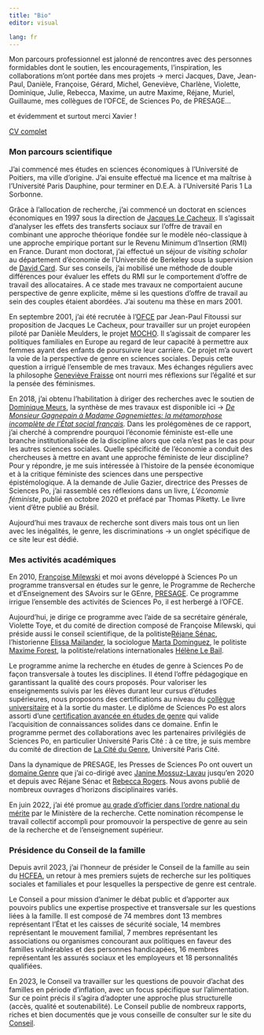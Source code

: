 ```yaml
---
title: "Bio"
editor: visual

lang: fr
---
```


Mon parcours professionnel est jalonné de rencontres avec des personnes formidables dont le soutien, les encouragements, l'inspiration, les collaborations m'ont portée dans mes projets -\> merci Jacques, Dave, Jean-Paul, Danièle, Françoise, Gérard, Michel, Geneviève, Charlène, Violette, Dominique, Julie, Rebecca, Maxime, un autre Maxime, Réjane, Muriel, Guillaume, mes collègues de l'OFCE, de Sciences Po, de PRESAGE...

et évidemment et surtout merci Xavier !

[CV complet](pdf/CV_2023_FR.pdf)

### **Mon parcours scientifique**

J'ai commencé mes études en sciences économiques à l'Université de Poitiers, ma ville d'origine. J'ai ensuite effectué ma licence et ma maîtrise à l'Université Paris Dauphine, pour terminer en D.E.A. à l'Université Paris 1 La Sorbonne.

Grâce à l'allocation de recherche, j'ai commencé un doctorat en sciences économiques en 1997 sous la direction de [Jacques Le Cacheux](https://tree.univ-pau.fr/fr/organisation/membres/cv-lecacheu-fr.html). Il s'agissait d'analyser les effets des transferts sociaux sur l'offre de travail en combinant une approche théorique fondée sur le modèle néo-classique à une approche empirique portant sur le Revenu Minimum d'Insertion (RMI) en France. Durant mon doctorat, j'ai effectué un séjour de *visiting scholar* au département d'économie de l'Université de Berkeley sous la supervision de [David Card](https://davidcard.berkeley.edu/). Sur ses conseils, j'ai mobilisé une méthode de double différences pour évaluer les effets du RMI sur le comportement d'offre de travail des allocataires. A ce stade mes travaux ne comportaient aucune perspective de genre explicite, même si les questions d'offre de travail au sein des couples étaient abordées. J'ai soutenu ma thèse en mars 2001.

En septembre 2001, j'ai été recrutée à l'[OFCE](http://www.ofce.sciences-po.fr/index.php) par Jean-Paul Fitoussi sur proposition de Jacques Le Cacheux, pour travailler sur un projet européen piloté par Danièle Meulders, le projet [MOCHO](https://cordis.europa.eu/project/id/HPSE-CT-2001-00096). Il s'agissait de comparer les politiques familiales en Europe au regard de leur capacité à permettre aux femmes ayant des enfants de poursuivre leur carrière. Ce projet m'a ouvert la voie de la perspective de genre en sciences sociales. Depuis cette question a irrigué l'ensemble de mes travaux. Mes échanges réguliers avec la philosophe [Geneviève Fraisse](https://www.ehess.fr/fr/personne/genevi%C3%A8ve-fraisse) ont nourri mes réflexions sur l'égalité et sur la pensée des féminismes.

En 2018, j'ai obtenu l'habilitation à diriger des recherches avec le soutien de [Dominique Meurs](https://www.ined.fr/fr/recherche/chercheurs/Meurs+Dominique), la synthèse de mes travaux est disponible ici -\> [*De Monsieur Gagnepain à Madame Gagnemiettes: la métamorphose incomplète de l'État social français*](pdf/hdr.pdf)*.* Dans les prolégomènes de ce rapport, j'ai cherché à comprendre pourquoi l'économie féministe est-elle une branche institutionalisée de la discipline alors que cela n'est pas le cas pour les autres sciences sociales. Quelle spécificité de l'économie a conduit des chercheuses à mettre en avant une approche féministe de leur discipline? Pour y répondre, je me suis intéressée à l'histoire de la pensée économique et à la critique féministe des sciences dans une perspective épistémologique. A la demande de Julie Gazier, directrice des Presses de Sciences Po, j'ai rassemblé ces réflexions dans un livre, *L'économie féministe*, publié en octobre 2020 et préfacé par Thomas Piketty. Le livre vient d'être publié au Brésil.

Aujourd'hui mes travaux de recherche sont divers mais tous ont un lien avec les inégalités, le genre, les discriminations -\> un onglet spécifique de ce site leur est dédié.

### **Mes activités académiques**

En 2010, [Françoise Milewski](https://www.sciencespo.fr/programme-presage/fr/content/francoise-milewski-ofce.html) et moi avons développé à Sciences Po un programme transversal en études sur le genre, le Programme de Recherche et d'Enseignement des SAvoirs sur le GEnre, [PRESAGE](https://www.sciencespo.fr/programme-presage/fr.html). Ce programme irrigue l'ensemble des activités de Sciences Po, il est herbergé à l'OFCE.

Aujourd'hui, je dirige ce programme avec l'aide de sa secrétaire générale, Violette Toye, et du comité de direction composé de Françoise Milewski, qui préside aussi le conseil scientifique, de la politiste[Réjane Sénac](https://www.sciencespo.fr/programme-presage/fr/content/rejane-senac-cevipof.html), l'historienne [Elissa Maïlander](https://www.sciencespo.fr/programme-presage/fr/content/elissa-mailaender-chsp.html), la sociologue [Marta Dominguez](https://www.sciencespo.fr/programme-presage/fr/content/marta-dominguez-folgueras-osc.html), le politiste [Maxime Forest](https://www.sciencespo.fr/programme-presage/fr/content/maxime-forest-cevipof-ofce.html), la politiste/relations internationales [Hélène Le Bail](https://www.sciencespo.fr/programme-presage/fr/content/helene-le-bail-ceri.html).

Le programme anime la recherche en études de genre à Sciences Po de façon transversale à toutes les disciplines. Il étend l'offre pédagogique en garantissant la qualité des cours proposés. Pour valoriser les enseignements suivis par les élèves durant leur cursus d'études supérieures, nous proposons des certifications au niveau du [collègue universitaire](https://www.sciencespo.fr/programme-presage/fr/content/certification-du-college-universitaire-genre-et-egalite.html) et à la sortie du master. Le diplôme de Sciences Po est alors assorti d'une [certification avancée en études de genre](https://www.sciencespo.fr/programme-presage/fr/content/certification-avancee-en-etudes-de-genre.html) qui valide l'acquisition de connaissances solides dans ce domaine. Enfin le programme permet des collaborations avec les partenaires privilégiés de Sciences Po, en particulier Université Paris Cité : à ce titre, je suis membre du comité de direction de [La Cité du Genre](https://citedugenre.fr/fr/), Université Paris Cité.

Dans la dynamique de PRESAGE, les Presses de Sciences Po ont ouvert un [domaine Genre](https://www.pressesdesciencespo.fr/fr/catalog/?cat_id=494) que j'ai co-dirigé avec [Janine Mossuz-Lavau](https://www.sciencespo.fr/programme-presage/fr/content/janine-mossuz-lavau-cevipof.html) jusqu'en 2020 et depuis avec Réjane Sénac et [Rebecca Rogers](https://www.cerlis.eu/team-view/rogers-rebecca/). Nous avons publié de nombreux ouvrages d'horizons disciplinaires variés.

En juin 2022, j'ai été promue [au grade d'officier dans l'ordre national du mérite](https://www.legifrance.gouv.fr/jorf/id/JORFTEXT000045940273?init=true&page=1&query=officier+ordre+du+m%C3%A9rite+2022&searchField=ALL&tab_selection=all) par le Ministère de la recherche. Cette nomination récompense le travail collectif accompli pour promouvoir la perspective de genre au sein de la recherche et de l'enseignement supérieur.

### Présidence du Conseil de la famille

Depuis avril 2023, j'ai l'honneur de présider le Conseil de la famille au sein du [HCFEA](https://www.hcfea.fr/), un retour à mes premiers sujets de recherche sur les politiques sociales et familiales et pour lesquelles la perspective de genre est centrale.

Le Conseil a pour mission d'animer le débat public et d'apporter aux pouvoirs publics une expertise prospective et transversale sur les questions liées à la famille. Il est composé de 74 membres dont 13 membres représentant l'État et les caisses de sécurité sociale, 14 membres représentant le mouvement familial, 7 membres représentant les associations ou organismes concourant aux politiques en faveur des familles vulnérables et des personnes handicapées, 16 membres représentant les assurés sociaux et les employeurs et 18 personnalités qualifiées.

En 2023, le Conseil va travailler sur les questions de pouvoir d'achat des familles en période d'inflation, avec un focus spécifique sur l'alimentation. Sur ce point précis il s'agira d'adopter une approche plus structurelle (accès, qualité et soutenabilité). Le Conseil publie de nombreux rapports, riches et bien documentés que je vous conseille de consulter sur le site du [Conseil](https://www.hcfea.fr/spip.php?rubrique32).
